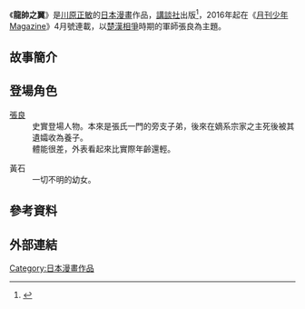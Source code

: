 {{expand|time=2016-03-13T09:13:30+00:00}}
{{未完結}}
{{Infobox animanga/Headerofja
|標題 = 龍帥之翼 ～史記·留侯世家異傳～
|圖像 = 
|尺寸 = 
|說明 = 
|日文名稱 = 龍帥の翼 ～史記・留侯世家異伝～
|英文名稱 = 
|假名 = 
|羅馬字 = 
|類型 = 
}}
{{Infobox animanga/Manga
|標題 = 
|作者 = [[川原正敏|川原正敏]]
|作畫 = 
|出版社 = {{flagicon|JPN}} [[講談社|講談社]]
|連載雜誌 = [[月刊少年Magazine|月刊少年Magazine]]
|label = KC月刊雜誌
|網絡 = 
|發售日 = 
|開始 = 2016年3月5日
|結束 = 
|冊數 = 刊載6冊{{small|（2017年10月）}}
|話數 = 
|其他 = 
}}
{{Infobox animanga/Footerofja}}

《'''龍帥之翼'''》是[[川原正敏|川原正敏]]的[[日本|日本]][[漫畫|漫畫]]作品，[[講談社|講談社]]出版<ref>{{cite web|script-title=ja:［マンガ新連載］「龍帥の翼」　川原版「項羽と劉邦」　主役は名軍師・張良|url=http://natalie.mu/comic/news/165301|publisher={{lang|ja|マイナビニュース}}||accessdate=2016年3月13日|language=ja|date=2016年3月4日}}</ref>，2016年起在《[[月刊少年Magazine|月刊少年Magazine]]》4月號連載，以[[楚漢相爭|楚漢相爭]]時期的軍師張良為主題。

== 故事簡介 ==

== 登場角色 ==
;[[張良|張良]]
:史實登場人物。本來是張氏一門的旁支子弟，後來在嫡系宗家之主死後被其遺孀收為養子。
:體能很差，外表看起來比實際年齡還輕。

;黃石
:一切不明的幼女。

== 參考資料 ==
{{Reflist}}

== 外部連結 ==

{{月刊少年Magazine連載中}}

[[Category:日本漫畫作品|Category:日本漫畫作品]]